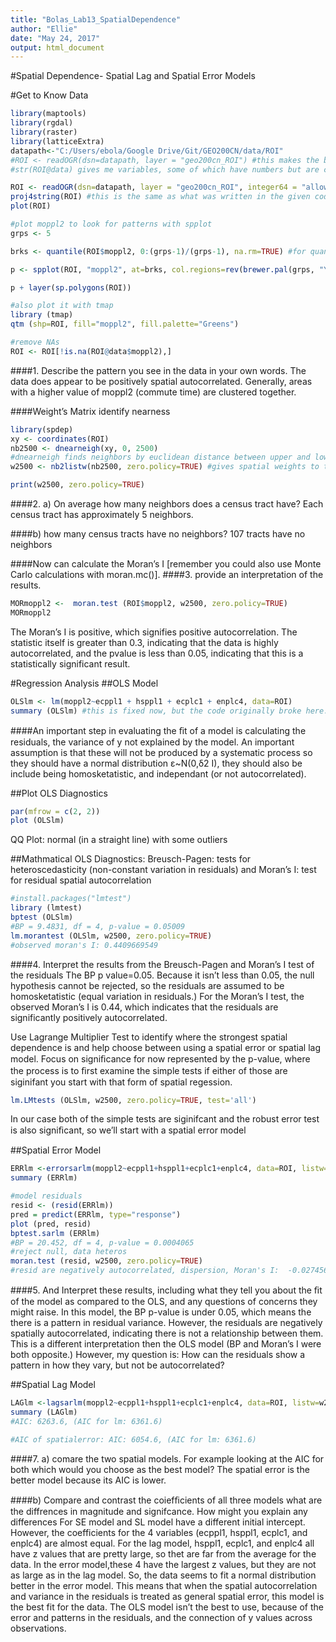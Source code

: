 ```yaml
---
title: "Bolas_Lab13_SpatialDependence"
author: "Ellie"
date: "May 24, 2017"
output: html_document
---
```


#Spatial Dependence- Spatial Lag and Spatial Error Models

#Get to Know Data
```r
library(maptools)
library(rgdal)
library(raster)
library(latticeExtra) 
datapath<-"C:/Users/ebola/Google Drive/Git/GEO200CN/data/ROI"
#ROI <- readOGR(dsn=datapath, layer = "geo200cn_ROI") #this makes the box 32-bit instead of 64-bit. The data originally had a 64-bit box, which R can't read. the way to learn if it is wrong is to do str, which i should always do with data!:
#str(ROI@data) gives me variables, some of which have numbers but are called factors. that is what tells me it's pulling things in as strings, rather than numbers. I can also tell that the numbers are small, so I don't actually need the 64-bit box

ROI <- readOGR(dsn=datapath, layer = "geo200cn_ROI", integer64 = "allow.loss") #allow.loss lets us let go of the box size and shrink down to 32-bit, which is fine bc these numbers aren't that big and don't need 64-bit
proj4string(ROI) #this is the same as what was written in the given code, so I think it's ok
plot(ROI)

#plot moppl2 to look for patterns with spplot
grps <- 5 

brks <- quantile(ROI$moppl2, 0:(grps-1)/(grps-1), na.rm=TRUE) #for quantile, give it a raster object, it computes quantiles from cell values. this is then used with ssplot to assign colors to the quantiles based on the values of moppl2

p <- spplot(ROI, "moppl2", at=brks, col.regions=rev(brewer.pal(grps, "YlGn")), col="transparent" ) 

p + layer(sp.polygons(ROI))

#also plot it with tmap
library (tmap) 
qtm (shp=ROI, fill="moppl2", fill.palette="Greens")

#remove NAs
ROI <- ROI[!is.na(ROI@data$moppl2),]

```
####1. Describe the pattern you see in the data in your own words.
The data does appear to be positively spatial autocorrelated. Generally, areas with a higher value of moppl2 (commute time) are clustered together.

####Weight's Matrix
identify nearness
```r
library(spdep)  
xy <- coordinates(ROI) 
nb2500 <- dnearneigh(xy, 0, 2500) 
#dnearneigh finds neighbors by euclidean distance between upper and lower bounds. 1st argument is matrix of points or spatialpoints object; 2nd arg, d1= lower distance; 3rd arg, d2 = upper distance; row.names= region ids; longlat, if true, measure in km, if false, take values from the object
w2500 <- nb2listw(nb2500, zero.policy=TRUE) #gives spatial weights to the neighbors list. zero.policy=true means there can be zero-length weights vectors

print(w2500, zero.policy=TRUE)
```

####2. a) On average how many neighbors does a census tract have? 
Each census tract has approximately 5 neighbors.

####b) how many census tracts have no neighbors? 
107 tracts have no neighbors

####Now can calculate the Moran’s I [remember you could also  use Monte Carlo calculations with moran.mc()]. 
####3. provide an interpretation of the results. 
```r
MORmoppl2 <-  moran.test (ROI$moppl2, w2500, zero.policy=TRUE)
MORmoppl2
```
The Moran's I is positive, which signifies positive autocorrelation. The statistic itself is greater than 0.3, indicating that the data is highly autocorrelated, and the pvalue is less than 0.05, indicating that this is a statistically significant result.

#Regression Analysis
##OLS Model
```r
OLSlm <- lm(moppl2~ecppl1 + hsppl1 + ecplc1 + enplc4, data=ROI)  
summary (OLSlm) #this is fixed now, but the code originally broke here: it should only do 5 intercepts, not unlimited intercepts. This tells us that it thinks that these variables are not numberic, reading them in as strings (factors), but is trying to turn them into one. That's why it's better to put 9999 for missing data. It thinks it's a character because the data was stored as 64-bit integers which is used to store huge numbers, R doesn't know how to read that, so it reads it as strings. The numbers need to be stored as 32-bit, which is what R likes to read. Need to fix this in readOGR

```

####An important step in evaluating the ﬁt of a model is calculating the residuals, the variance of y not explained by the model. An important assumption is that these will not be produced by a systematic process so they should have a normal distribution ε~N(0,δ2 I), they should also be include being homosketatistic, and independant (or not autocorrelated).

##Plot OLS Diagnostics
```r
par(mfrow = c(2, 2)) 
plot (OLSlm)

```
QQ Plot: normal (in a straight line) with some outliers

##Mathmatical OLS Diagnostics:
Breusch-Pagen: tests for heteroscedasticity (non-constant variation in residuals) and Moran's I: test for residual spatial autocorrelation
```r
#install.packages("lmtest")
library (lmtest) 
bptest (OLSlm) 
#BP = 9.4831, df = 4, p-value = 0.05009
lm.morantest (OLSlm, w2500, zero.policy=TRUE)
#observed moran's I: 0.4409669549   

```
####4. Interpret the results from the Breusch-Pagen and Moran’s I test of the residuals
The BP p value=0.05. Because it isn't less than 0.05, the null hypothesis cannot be rejected, so the residuals are assumed to be homosketatistic (equal variation in residuals.) For the Moran's I test, the observed Moran's I is 0.44, which indicates that the residuals are significantly positively autocorrelated. 

Use Lagrange Multiplier Test to identify where the strongest spatial dependence is and help choose between using a spatial error or spatial lag model. Focus on signiﬁcance for now represented by the p-value, where the process is to ﬁrst examine the simple tests if either of those are siginifant you start with that form of spatial regession.
```r
lm.LMtests (OLSlm, w2500, zero.policy=TRUE, test='all')
```
In our case both of the simple tests are siginifcant and the robust error test is also signiﬁcant, so we’ll start with a spatial error model

##Spatial Error Model
```r
ERRlm <-errorsarlm(moppl2~ecppl1+hsppl1+ecplc1+enplc4, data=ROI, listw=w2500, zero.policy=TRUE)
summary (ERRlm) 

#model residuals
resid <- (resid(ERRlm)) 
pred = predict(ERRlm, type="response") 
plot (pred, resid) 
bptest.sarlm (ERRlm) 
#BP = 20.452, df = 4, p-value = 0.0004065
#reject null, data heteros
moran.test (resid, w2500, zero.policy=TRUE)
#resid are negatively autocorrelated, dispersion, Moran's I:  -0.0274566289 

```
####5. And Interpret these results, including what they tell you about the ﬁt of the model as compared to the OLS, and any questions of concerns they might raise.
In this model, the BP p-value is under 0.05, which means the there is a pattern in residual variance. However, the residuals are negatively spatially autocorrelated, indicating there is not a relationship between them. This is a different interpretation then the OLS model (BP and Moran's I were both opposite.) However, my question is: How can the residuals show a pattern in how they vary, but not be autocorrelated?

##Spatial Lag Model
```r
LAGlm <-lagsarlm(moppl2~ecppl1+hsppl1+ecplc1+enplc4, data=ROI, listw=w2500, zero.policy=TRUE)
summary (LAGlm)
#AIC: 6263.6, (AIC for lm: 6361.6)

#AIC of spatialerror: AIC: 6054.6, (AIC for lm: 6361.6)


```

####7.  a) comare the two spatial models. For example looking at the AIC for both which would you choose as the best model? 
The spatial error is the better model because its AIC is lower. 


####b) Compare and contrast the coiefﬁcients of all three models what are the diffrences in magnitude and signifcance. How might you explain any differences
 For SE model and SL model have a different initial intercept. However, the coefficients for the 4 variables (ecppl1, hsppl1, ecplc1, and enplc4) are almost equal. For the lag model, hsppl1, ecplc1, and enplc4 all have z values that are pretty large, so thet are far from the average for the data. In the error model,these 4 have the largest z values, but they are not as large as in the lag model. So, the data seems to fit a normal distribution better in the error model. This means that when the spatial autocorrelation and variance in the residuals is treated as general spatial error, this model is the best fit for the data. The OLS model isn't the best to use, because of the error and patterns in the residuals, and the connection of y values across observations.
